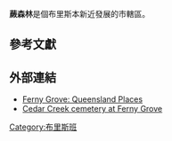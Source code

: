 {{Infobox Australian Place | type = suburb
| name     = 蕨森林
| city     = 布里斯本市
| state    = 昆士蘭州
| image    =
| caption  =
| lga      = [[布里斯本市政府|布里斯本市政府]]
| postcode = 4055
| coordinates = {{coord|27|24|11|S|152|55|41|E|region:AU-QLD_type:city|display=inline,title|name=Ferny Grove, Queensland}}
| pop      = 5,609
| pop_year = {{CensusAU|2011}}
| pop_footnotes = <ref name="Census 2011">{{Census 2011 AUS|id=SSC30604|name=Ferny Grove (State Suburb)|accessdate=25 October 2013|quick=on}}</ref>
| area     = 3.8
| est      =
| stategov = 蕨森林
| fedgov   = 布里斯本
| dist1    = 16
| location1= [[布里斯本|布里斯本]]
| near-nw  =
| near-n   = [[蕨山區_(昆士蘭州)|蕨山]]
| near-ne  =
| near-w   = [[蕨山區_(昆士蘭州)|蕨山]]
| near-e   = [[克波拉區_(昆士蘭州)|克波拉]]
| near-sw  = [[上克德隆區_(昆士蘭州)|上克德隆]]
| near-s   = [[上克德隆區_(昆士蘭州)|上克德隆]]
| near-se  = [[克波拉區_(昆士蘭州)|克波拉]]
}}

'''蕨森林'''是個布里斯本新近發展的市轄區。

==參考文獻==
{{reflist}}

==外部連結==
* [http://queenslandplaces.com.au/ferny-grove Ferny Grove: Queensland Places] {{Wayback|url=http://queenslandplaces.com.au/ferny-grove |date=20110401012625 }}
* [http://www.chapelhill.homeip.net/FamilyHistory/Photos/Cedar-Creek-cemetery-Ferny-Grove-Brisbane/ Cedar Creek cemetery at Ferny Grove] {{Wayback|url=http://www.chapelhill.homeip.net/FamilyHistory/Photos/Cedar-Creek-cemetery-Ferny-Grove-Brisbane/ |date=20110927125328 }}

[[Category:布里斯班|Category:布里斯班]]